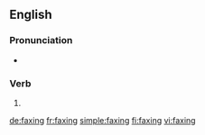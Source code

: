 {{also|fàxíng|fāxíng|fǎxíng}}
==English==

===Pronunciation===
* {{rhymes|æksɪŋ|lang=en}}

===Verb===
{{head|en|present participle}}

# {{present participle of|fax|lang=en|nocat=1}}

[[de:faxing]]
[[fr:faxing]]
[[simple:faxing]]
[[fi:faxing]]
[[vi:faxing]]